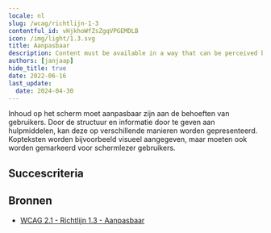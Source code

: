 ```yaml
---
locale: nl
slug: /wcag/richtlijn-1-3
contentful_id: vHjkhoWfZsZgqVPGEMDLB
icon: /img/light/1.3.svg
title: Aanpasbaar
description: Content must be available in a way that can be perceived by all users.
authors: [janjaap]
hide_title: true
date: 2022-06-16
last_update:
  date: 2024-04-30
---
```


<Hero
  title="Aanpasbaar"
  image="/img/light/1.3.svg"
  alt="WCAG 1.3 - Logo"
  prefix="Richtlijn 1.3"
/>

Inhoud op het scherm moet aanpasbaar zijn aan de behoeften van gebruikers. Door de structuur en informatie door te geven aan hulpmiddelen, kan deze op verschillende manieren worden gepresenteerd. Kopteksten worden bijvoorbeeld visueel aangegeven, maar moeten ook worden gemarkeerd voor schermlezer gebruikers.

## Succescriteria

<LinkList title="Succescriteria" isHighlighted={true}>
  <LinkListItem
    url="/nl/richtlijnen/wcag/succescriterium-1-3-1"
    title="Succescriterium 1.3.1 - Info en relaties"
    label="Info en relaties"
    description="Ensure that the information and relationships on the screen are not only conveyed visually."
    image="/img/light/1.3.1.svg"
    alt="WCAG 1.3.1 - Logo"
  />
  <LinkListItem
    url="/nl/richtlijnen/wcag/succescriterium-1-3-2"
    title="Succescriterium 1.3.2 - Betekenisvolle volgorde"
    label="Betekenisvolle volgorde"
    description="Ensure that the order which assistive technologies follow reflect the meaning of the content."
    image="/img/light/1.3.2.svg"
    alt="WCAG 1.3.2 - Logo"
  />
  <LinkListItem
    url="/nl/richtlijnen/wcag/succescriterium-1-3-3"
    title="Succescriterium 1.3.3 - Zintuiglijke eigenschappen"
    label="Zintuiglijke eigenschappen"
    description="Ensure instructions can be understood by everyone. Instructions that only use shape, size, location, orientation or sound are not understandable for everyone."
    image="/img/light/1.3.3.svg"
    alt="WCAG 1.3.3 - Logo"
  />
  <LinkListItem
    url="/nl/richtlijnen/wcag/succescriterium-1-3-4"
    title="Succescriterium 1.3.4 - Weergavestand"
    label="Weergavestand"
    description="Ensure that the screen content rotates with the device display."
    image="/img/light/1.3.4.svg"
    alt="WCAG 1.3.4 - Logo"
  />
  <LinkListItem
    url="/nl/richtlijnen/wcag/succescriterium-1-3-5"
    title="Succescriterium 1.3.5 - Identificeer het doel van de input"
    label="Identificeer het doel van de input"
    description="Ensure it is clear what information is expected from users inside input fields."
    image="/img/light/1.3.5.svg"
    alt="WCAG 1.3.5 - Logo"
  />
  <LinkListItem
    url="/nl/richtlijnen/wcag/succescriterium-1-3-6"
    title="Succescriterium 1.3.6 - Identificeer het doel"
    label="Identificeer het doel"
    description="In content implemented using markup languages, the purpose of User Interface Components, icons, and regions can be programmatically determined."
    image="/img/light/1.3.6.svg"
    alt="WCAG 1.3.6 icon"
  />
</LinkList>

## Bronnen

- [WCAG 2.1 - Richtlijn 1.3 - Aanpasbaar](https://www.w3.org/Translations/WCAG21-nl/#aanpasbaar)
